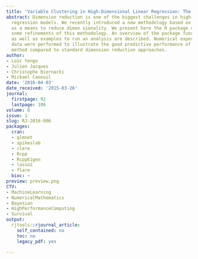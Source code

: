 ```yaml
---
title: 'Variable Clustering in High-Dimensional Linear Regression: The R Package clere'
abstract: Dimension reduction is one of the biggest challenges in high-dimensional
  regression models. We recently introduced a new methodology based on variable clustering
  as a means to reduce dimen sionality. We present here the R package clere that implements
  some refinements of this methodology. An overview of the package functionalities
  as well as examples to run an analysis are described. Numerical experiments on real
  data were performed to illustrate the good predictive performance of our parsimonious
  method compared to standard dimension reduction approaches.
author:
- Loïc Yengo
- Julien Jacques
- Christophe Biernacki
- Mickael Canouil
date: '2016-04-03'
date_received: '2015-03-26'
journal:
  firstpage: 92
  lastpage: 106
volume: 8
issue: 1
slug: RJ-2016-006
packages:
  cran:
  - glmnet
  - spikeslab
  - clere
  - Rcpp
  - RcppEigen
  - lasso2
  - flare
  bioc: ~
preview: preview.png
CTV:
- MachineLearning
- NumericalMathematics
- Bayesian
- HighPerformanceComputing
- Survival
output:
  rjtools::rjournal_article:
    self_contained: no
    toc: no
    legacy_pdf: yes

---
```

